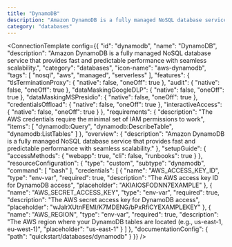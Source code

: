 ```yaml
---
title: "DynamoDB"
description: "Amazon DynamoDB is a fully managed NoSQL database service that provides fast and predictable performance with seamless scalability."
category: "databases"
---
```



<ConnectionTemplate config={{
  "id": "dynamodb",
  "name": "DynamoDB",
  "description": "Amazon DynamoDB is a fully managed NoSQL database service that provides fast and predictable performance with seamless scalability.",
  "category": "databases",
  "icon-name": "aws-dynamodb",
  "tags": [
    "nosql",
    "aws",
    "managed",
    "serverless"
  ],
  "features": {
    "tlsTerminationProxy": {
      "native": false,
      "oneOff": true
    },
    "audit": {
      "native": false,
      "oneOff": true
    },
    "dataMaskingGoogleDLP": {
      "native": false,
      "oneOff": true
    },
    "dataMaskingMSPresidio": {
      "native": false,
      "oneOff": true
    },
    "credentialsOffload": {
      "native": false,
      "oneOff": true
    },
    "interactiveAccess": {
      "native": false,
      "oneOff": true
    }
  },
  "requirements": {
    "description": "The AWS credentials require the minimal set of IAM permissions to work",
    "items": [
      "dynamodb:Query",
      "dynamodb:DescribeTable",
      "dynamodb:ListTables"
    ]
  },
  "overview": {
    "description": "Amazon DynamoDB is a fully managed NoSQL database service that provides fast and predictable performance with seamless scalability."
  },
  "setupGuide": {
    "accessMethods": {
      "webapp": true,
      "cli": false,
      "runbooks": true
    }
  },
  "resourceConfiguration": {
    "type": "custom",
    "subtype": "dynamodb",
    "command": [
      "bash"
    ],
    "credentials": [
      {
        "name": "AWS_ACCESS_KEY_ID",
        "type": "env-var",
        "required": true,
        "description": "The AWS access key ID for DynamoDB access",
        "placeholder": "AKIAIOSFODNN7EXAMPLE"
      },
      {
        "name": "AWS_SECRET_ACCESS_KEY",
        "type": "env-var",
        "required": true,
        "description": "The AWS secret access key for DynamoDB access",
        "placeholder": "wJalrXUtnFEMI/K7MDENG/bPxRfiCYEXAMPLEKEY"
      },
      {
        "name": "AWS_REGION",
        "type": "env-var",
        "required": true,
        "description": "The AWS region where your DynamoDB tables are located (e.g., us-east-1, eu-west-1)",
        "placeholder": "us-east-1"
      }
    ]
  },
  "documentationConfig": {
    "path": "quickstart/databases/dynamodb"
  }
}} />


